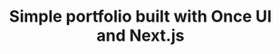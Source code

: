 ---
title: "Simple portfolio built with Once UI and Next.js"
publishedAt: "2025-04-22"
images:
  - "/images/projects/project-01/video-02.mp4"
---